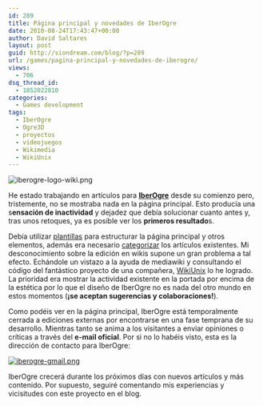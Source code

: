 ```yaml
---
id: 289
title: Página principal y novedades de IberOgre
date: 2010-08-24T17:43:47+00:00
author: David Saltares
layout: post
guid: http://siondream.com/blog/?p=289
url: /games/pagina-principal-y-novedades-de-iberogre/
views:
  - 706
dsq_thread_id:
  - 1852022810
categories:
  - Games development
tags:
  - IberOgre
  - Ogre3D
  - proyectos
  - videojuegos
  - Wikimedia
  - WikiUnix
---
```


![iberogre-logo-wiki.png](/img/wp/iberogre-logo-wiki.webp)

He estado trabajando en artículos para [**IberOgre**](http://osl2.uca.es/iberogre) desde su comienzo pero, tristemente, no se mostraba nada en la página principal. Esto producía una s**ensación de inactividad** y dejadez que debía solucionar cuanto antes y, tras unos retoques, ya es posible ver los **primeros resultado**s.

Debía utilizar [plantillas](http://meta.wikimedia.org/wiki/Help:Template) para estructurar la página principal y otros elementos, además era necesario [categorizar](http://meta.wikimedia.org/wiki/Ayuda:Categorias) los artículos existentes. Mi desconocimiento sobre la edición en wikis supone un gran problema a tal efecto. Echándole un vistazo a la ayuda de mediawiki y consultando el código del fantástico proyecto de una compañera, [WikiUnix](http://osl2.uca.es/wikiunix/index.php/P%C3%A1gina_principal) lo he logrado. La prioridad era mostrar la actividad existente en la portada por encima de la estética por lo que el diseño de IberOgre no es nada del otro mundo en estos momentos (**¡se aceptan sugerencias y colaboraciones!**).

Como podéis ver en la página principal, IberOgre está temporalmente cerrada a ediciones externas por encontrarse en una fase temprana de su desarrollo. Mientras tanto se anima a los visitantes a enviar opiniones o críticas a través del **e-mail oficial**. Por si no lo habéis visto, esta es la dirección de contacto para IberOgre:

[![iberogre-gmail.png](/img/wp/iberogre-gmail.webp)](mailto:iberogre@gmail.com)

IberOgre crecerá durante los próximos días con nuevos artículos y más contenido. Por supuesto, seguiré comentando mis experiencias y vicisitudes con este proyecto en el blog.
